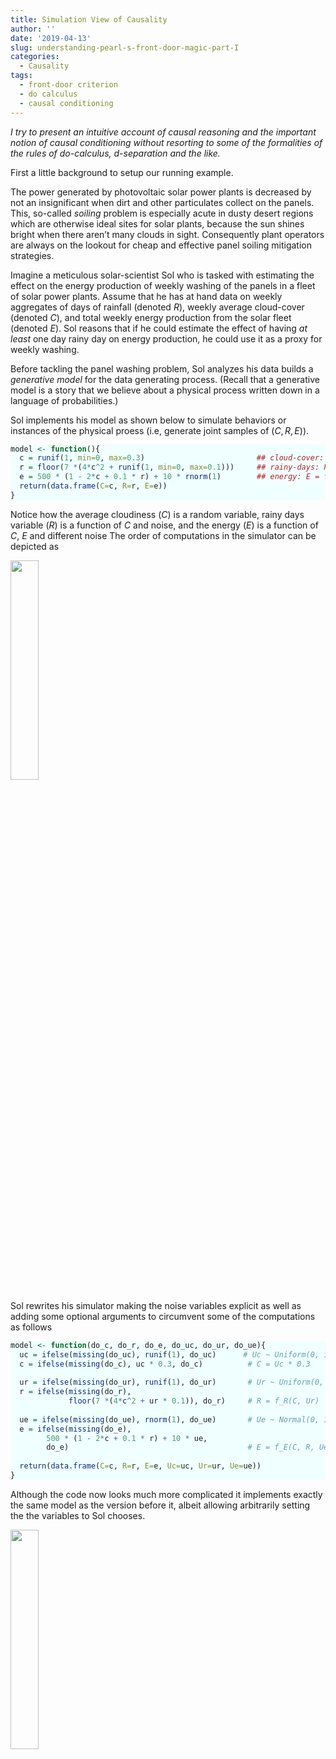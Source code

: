 ```yaml
---
title: Simulation View of Causality
author: ''
date: '2019-04-13'
slug: understanding-pearl-s-front-door-magic-part-I
categories:
  - Causality
tags:
  - front-door criterion
  - do calculus
  - causal conditioning
---
```

<style>
div.blue pre.r { background-color:azure; }
div.blue pre { background-color:blue; }
</style>

_I try to present an intuitive account of causal reasoning and the important notion of causal conditioning without resorting to some of the formalities of the rules of do-calculus, d-separation and the like._

First a little background to setup our running example. 

The power generated by photovoltaic solar power plants is decreased by not an insignificant when dirt and other particulates collect on the panels. This, so-called _soiling_ problem is especially acute in dusty desert regions which are otherwise ideal sites for solar plants, because the sun shines bright when there aren't many clouds in sight. Consequently plant operators are always on the lookout for cheap and effective panel soiling mitigation strategies.

Imagine a meticulous solar-scientist Sol who is tasked with estimating the effect on the energy production of weekly washing of the panels in a fleet of solar power plants. Assume that he has at hand data on weekly aggregates of days of rainfall (denoted $R$), weekly average cloud-cover (denoted $C$), and total weekly energy production from the solar fleet (denoted $E$). Sol reasons that if he could estimate the effect of having _at least_ one day rainy day on energy production, he could use it as a proxy for weekly washing.

Before tackling the panel washing problem, Sol analyzes his data builds a _generative model_ for the data generating process. (Recall that a generative model is a story that we believe about a physical process written down in a language of probabilities.)

Sol implements his model as shown below to simulate behaviors or instances of the physical proess (i.e, generate joint samples of $(C, R, E)$).

<div class = "blue">
```r
model <- function(){
  c = runif(1, min=0, max=0.3)                         ## cloud-cover: C ~ Uniform(0, 0.3)
  r = floor(7 *(4*c^2 + runif(1, min=0, max=0.1)))     ## rainy-days: R = f_R(C, noise)
  e = 500 * (1 - 2*c + 0.1 * r) + 10 * rnorm(1)        ## energy: E = f_E(c, r, noise) 
  return(data.frame(C=c, R=r, E=e))
}
```
</div>

Notice how the average cloudiness ($C$) is a random variable, rainy days variable ($R$) is a function of $C$ and noise, and the energy ($E$) is a function of $C$, $E$ and different noise The order of computations in the simulator can be depicted as 

![](/post/2019-04-13-understanding-pearl-s-front-door-magic_files/solar_graph.png){width=30%}

Sol rewrites his simulator making the noise variables explicit as well as adding some optional arguments to circumvent some of the computations as follows

<div class = "blue">
```r
model <- function(do_c, do_r, do_e, do_uc, do_ur, do_ue){
  uc = ifelse(missing(do_uc), runif(1), do_uc)      # Uc ~ Uniform(0, 1)
  c = ifelse(missing(do_c), uc * 0.3, do_c)          # C = Uc * 0.3 
  
  ur = ifelse(missing(do_ur), runif(1), do_ur)       # Ur ~ Uniform(0, 1)
  r = ifelse(missing(do_r), 
             floor(7 *(4*c^2 + ur * 0.1)), do_r)     # R = f_R(C, Ur)
  
  ue = ifelse(missing(do_ue), rnorm(1), do_ue)       # Ue ~ Normal(0, 1)
  e = ifelse(missing(do_e), 
        500 * (1 - 2*c + 0.1 * r) + 10 * ue,
        do_e)                                        # E = f_E(C, R, Ue)
  
  return(data.frame(C=c, R=r, E=e, Uc=uc, Ur=ur, Ue=ue))
}
```
</div>

Although the code now looks much more complicated it implements exactly the same model as the version before it, albeit allowing arbitrarily setting the the variables to Sol chooses.

![](/post/2019-04-13-understanding-pearl-s-front-door-magic_files/solar_graph_noise.png){width=30%}
